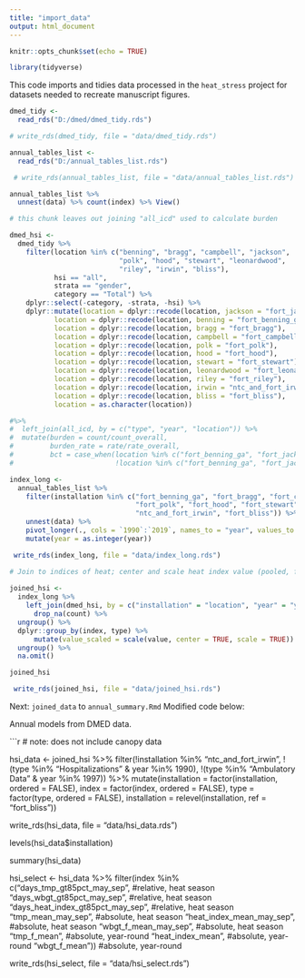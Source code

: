 ```yaml
---
title: "import_data"
output: html_document
---
```


```r
knitr::opts_chunk$set(echo = TRUE)

library(tidyverse)
```

This code imports and tidies data processed in the `heat_stress` project for datasets needed to recreate manuscript figures.


```r

dmed_tidy <- 
  read_rds("D:/dmed/dmed_tidy.rds")

# write_rds(dmed_tidy, file = "data/dmed_tidy.rds")

annual_tables_list <- 
  read_rds("D:/annual_tables_list.rds")

 # write_rds(annual_tables_list, file = "data/annual_tables_list.rds")

annual_tables_list %>% 
  unnest(data) %>% count(index) %>% View()
```




```r

# this chunk leaves out joining "all_icd" used to calculate burden

dmed_hsi <-
  dmed_tidy %>% 
    filter(location %in% c("benning", "bragg", "campbell", "jackson",
                           "polk", "hood", "stewart", "leonardwood", 
                           "riley", "irwin", "bliss"),
           hsi == "all",
           strata == "gender",
           category == "Total") %>% 
    dplyr::select(-category, -strata, -hsi) %>% 
    dplyr::mutate(location = dplyr::recode(location, jackson = "fort_jackson"),
           location = dplyr::recode(location, benning = "fort_benning_ga"),                 
           location = dplyr::recode(location, bragg = "fort_bragg"),
           location = dplyr::recode(location, campbell = "fort_campbell"),
           location = dplyr::recode(location, polk = "fort_polk"),
           location = dplyr::recode(location, hood = "fort_hood"),
           location = dplyr::recode(location, stewart = "fort_stewart"),
           location = dplyr::recode(location, leonardwood = "fort_leonard_wood"),
           location = dplyr::recode(location, riley = "fort_riley"),
           location = dplyr::recode(location, irwin = "ntc_and_fort_irwin"),
           location = dplyr::recode(location, bliss = "fort_bliss"),
           location = as.character(location)) 

#%>% 
#  left_join(all_icd, by = c("type", "year", "location")) %>% 
#  mutate(burden = count/count_overall,
#         burden_rate = rate/rate_overall,
#         bct = case_when(location %in% c("fort_benning_ga", "fort_jackson", "fort_leonard_wood") ~ 1,
#                         !location %in% c("fort_benning_ga", "fort_jackson", "fort_leonard_wood") ~ 0)) 

```


```r

index_long <- 
  annual_tables_list %>% 
    filter(installation %in% c("fort_benning_ga", "fort_bragg", "fort_campbell", "fort_jackson",
                               "fort_polk", "fort_hood", "fort_stewart", "fort_leonard_wood", "fort_riley",
                               "ntc_and_fort_irwin", "fort_bliss")) %>% 
    unnest(data) %>% 
    pivot_longer(., cols = `1990`:`2019`, names_to = "year", values_to = "value") %>% 
    mutate(year = as.integer(year)) 

 write_rds(index_long, file = "data/index_long.rds")

```



```r

# Join to indices of heat; center and scale heat index value (pooled, for each index/type - pooled over all included locations and years)  
  
joined_hsi <-
  index_long %>% 
    left_join(dmed_hsi, by = c("installation" = "location", "year" = "year")) %>% 
      drop_na(count) %>% 
  ungroup() %>% 
  dplyr::group_by(index, type) %>% 
      mutate(value_scaled = scale(value, center = TRUE, scale = TRUE)) %>% 
  ungroup() %>% 
  na.omit()

joined_hsi

 write_rds(joined_hsi, file = "data/joined_hsi.rds")
```
Next: `joined_data` to `annual_summary.Rmd`
Modified code below:


Annual models from DMED data.

```r

# note: does not include canopy data

hsi_data <-
  joined_hsi %>% 
    filter(!installation %in% "ntc_and_fort_irwin",
           !(type %in% "Hospitalizations" & year %in% 1990),
           !(type %in% "Ambulatory Data" & year %in% 1997)) %>% 
    mutate(installation = factor(installation, ordered = FALSE),
         index = factor(index, ordered = FALSE),
         type = factor(type, ordered = FALSE),
         installation = relevel(installation, ref = "fort_bliss"))

 write_rds(hsi_data, file = "data/hsi_data.rds")

levels(hsi_data$installation)

summary(hsi_data)


hsi_select <- hsi_data %>% 
  filter(index %in% c("days_tmp_gt85pct_may_sep",              #relative, heat season
                      "days_wbgt_gt85pct_may_sep",             #relative, heat season
                      "days_heat_index_gt85pct_may_sep",       #relative, heat season
                      "tmp_mean_may_sep",                      #absolute, heat season
                      "heat_index_mean_may_sep",               #absolute, heat season
                      "wbgt_f_mean_may_sep",                   #absolute, heat season
                      "tmp_f_mean",                            #absolute, year-round
                      "heat_index_mean",                       #absolute, year-round
                      "wbgt_f_mean"))                          #absolute, year-round


 write_rds(hsi_select, file = "data/hsi_select.rds")
